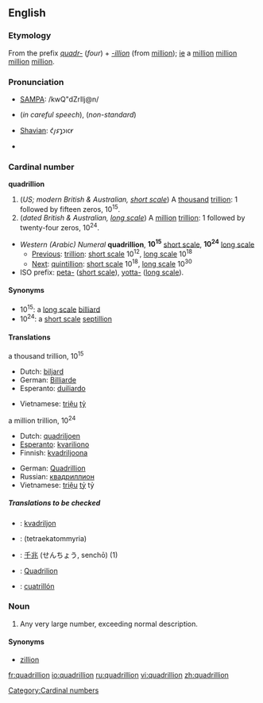 {{see|Quadrillion}}

==English==

===Etymology===
From the prefix ''[[quadr-]]'' (''four'') + ''[[-illion]]'' (from [[million]]); [[ie]] a [[million]] [[million]] [[million]] [[million]].

===Pronunciation===
*[[w:SAMPA|SAMPA]]: /kwQ"dZrIlj@n/
*{{IPA|/kwɒˈdɹɪljən/}} (''in careful speech''), {{IPAchar|/kwɒˈʤɹɪljən/}} (''non-standard'')
*[[w:Image:Shavian alphabet|Shavian]]: &#x10452;&#x10462;&#x1046d;&#x10461;&#x1046e;&#x10466;&#x10464;&#x1047e;
* {{audio|en-us-quadrillion.ogg|Audio (US)}}
*:{{rhymes|ɪljən}}

===Cardinal number===
'''quadrillion'''
# (''US; modern British & Australian, [[w:Long and short scales|short scale]]'') A [[thousand]] [[trillion]]: 1 followed by fifteen zeros, 10<sup>15</sup>.
# (''dated British & Australian, [[w:Long and short scales|long scale]]'') A [[million]] [[trillion]]: 1 followed by twenty-four zeros, 10<sup>24</sup>.

*''Western (Arabic) Numeral'' '''quadrillion''', '''10<sup>15</sup>''' [[w:Long and short scales|short scale]], '''10<sup>24</sup>''' [[w:Long and short scales|long scale]]
**[[Previous]]: [[trillion]]: [[w:Long and short scales|short scale]] 10<sup>12</sup>, [[w:Long and short scales|long scale]] 10<sup>18</sup>
**[[Next]]: [[quintillion]]: [[w:Long and short scales|short scale]] 10<sup>18</sup>, [[w:Long and short scales|long scale]] 10<sup>30</sup>
*ISO prefix: [[peta-]] ([[w:Long and short scales|short scale]]), [[yotta-]] ([[w:Long and short scales|long scale]]).

====Synonyms====
*10<sup>15</sup>: a [[w:Long and short scales|long scale]] [[billiard]]
*10<sup>24</sup>: a [[w:Long and short scales|short scale]] [[septillion]]

====Translations====
;a thousand trillion, 10<sup>15</sup>
{{top}}
*Dutch: [[biljard]]
*German: [[Billiarde]]
*Esperanto: [[duiliardo]]
{{mid}}
*Vietnamese: [[triệu]] [[tỷ]]
{{bottom}}

;a million trillion, 10<sup>24</sup>
{{top}}
*Dutch: [[quadriljoen]]
*[[Esperanto]]: [[kvariliono]]
*Finnish: [[kvadriljoona]]
{{mid}}
*German: [[Quadrillion]] {{f}}
*Russian: [[квадриллион]]
*Vietnamese: [[triệu]] [[tỷ]] tỷ
{{bottom}}

=====Translations to be checked=====
{{checktrans}}
*{{ttbc|Estonian}}: [[kvadriljon]]
*{{ttbc|Greek}}: [[ ]] (tetraekatommyria)
*{{ttbc|Japanese}}: [[千]][[兆]] (せんちょう, senchō) (1)
*{{ttbc|Romanian}}: [[Quadrilion]] {{n}}
*{{ttbc|Spanish}}: [[cuatrillón]]

===Noun===
{{en-noun}}

# {{cattag|figurative|slang}} Any very large number, exceeding normal description.

====Synonyms====
*[[zillion]]

[[Category:Cardinal numbers]]

[[fr:quadrillion]]
[[io:quadrillion]]
[[ru:quadrillion]]
[[vi:quadrillion]]
[[zh:quadrillion]]